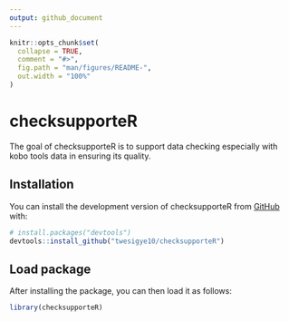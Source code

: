 ```yaml
---
output: github_document
---
```



```r
knitr::opts_chunk$set(
  collapse = TRUE,
  comment = "#>",
  fig.path = "man/figures/README-",
  out.width = "100%"
)
```

# checksupporteR

<!-- badges: start -->
<!-- badges: end -->

The goal of checksupporteR is to support data checking especially with kobo tools data in ensuring its quality.

## Installation

You can install the development version of checksupporteR from [GitHub](https://github.com/) with:

```r
# install.packages("devtools")
devtools::install_github("twesigye10/checksupporteR")

```

## Load package

After installing the package, you can then load it as follows:

```r
library(checksupporteR)
```

